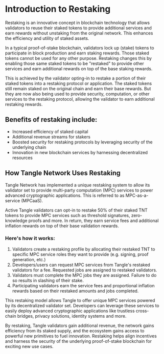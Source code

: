 # Introduction to Restaking

Restaking is an innovative concept in blockchain technology that allows validators to reuse their staked tokens to provide additional services and earn rewards without unstaking from the original network. This enhances the efficiency and utility of staked assets.

In a typical proof-of-stake blockchain, validators lock up (stake) tokens to participate in block production and earn staking rewards. Those staked tokens cannot be used for any other purpose. Restaking changes this by enabling those same staked tokens to be "restaked" to provide other services and earn additional rewards on top of the base staking rewards.

This is achieved by the validator opting-in to restake a portion of their staked tokens into a restaking protocol or application. The staked tokens still remain staked on the original chain and earn their base rewards. But they are now also being used to provide security, computation, or other services to the restaking protocol, allowing the validator to earn additional restaking rewards.

## Benefits of restaking include:

- Increased efficiency of staked capital
- Additional revenue streams for stakers
- Boosted security for restaking protocols by leveraging security of the underlying chain
- Innovation in new blockchain services by harnessing decentralized resources

## How Tangle Network Uses Restaking

Tangle Network has implemented a unique restaking system to allow its validator set to provide multi-party computation (MPC) services to power advanced cryptographic applications. This is referred to as MPC-as-a-service (MPCaaS).

Active Tangle validators can opt-in to restake 50% of their staked TNT tokens to provide MPC services such as threshold signatures, zero-knowledge proofs and more. In return, they earn service fees and additional inflation rewards on top of their base validation rewards.

### Here's how it works:

1. Validators create a restaking profile by allocating their restaked TNT to specific MPC service roles they want to provide (e.g. signing, proof generation, etc.)
2. Developers/users can request MPC services from Tangle's restaked validators for a fee. Requested jobs are assigned to restaked validators.
3. Validators must complete the MPC jobs they are assigned. Failure to do so results in slashing of their stake.
4. Participating validators earn the service fees and proportional inflation rewards based on their restaked amounts and jobs completed.

This restaking model allows Tangle to offer unique MPC services powered by its decentralized validator set. Developers can leverage these services to easily deploy advanced cryptographic applications like trustless cross-chain bridges, privacy solutions, identity systems and more.

By restaking, Tangle validators gain additional revenue, the network gains efficiency from its staked supply, and the ecosystem gains access to powerful new primitives to fuel innovation. Restaking helps align incentives and harness the security of the underlying proof-of-stake blockchain for exciting new use cases.
